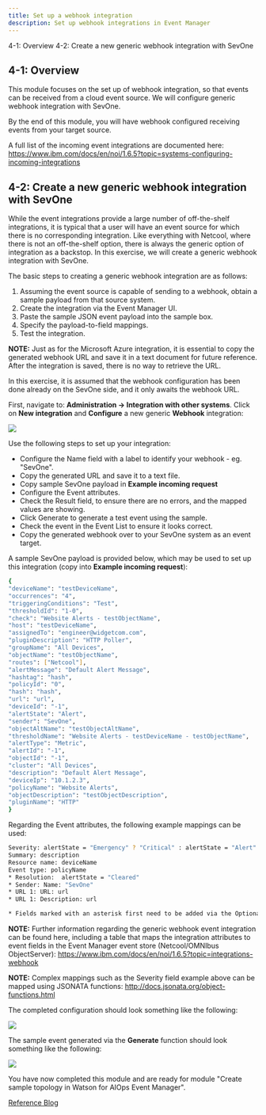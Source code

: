 ```yaml
---
title: Set up a webhook integration
description: Set up webhook integrations in Event Manager
---
```

<AnchorLinks>
  <AnchorLink>4-1: Overview</AnchorLink>
  <AnchorLink>4-2: Create a new generic webhook integration with SevOne</AnchorLink>
</AnchorLinks>


## 4-1: Overview

This module focuses on the set up of webhook integration, so that events can be received from a cloud event source. We will configure generic webhook integration with SevOne.

By the end of this module, you will have webhook configured receiving events from your target source.

A full list of the incoming event integrations are documented here: https://www.ibm.com/docs/en/noi/1.6.5?topic=systems-configuring-incoming-integrations

## 4-2: Create a new generic webhook integration with SevOne

While the event integrations provide a large number of off-the-shelf integrations, it is typical that a user will have an event source for which there is no corresponding integration. Like everything with Netcool, where there is not an off-the-shelf option, there is always the generic option of integration as a backstop. In this exercise, we will create a generic webhook integration with SevOne.

The basic steps to creating a generic webhook integration are as follows:

1. Assuming the event source is capable of sending to a webhook, obtain a sample payload from that source system.
2. Create the integration via the Event Manager UI.
3. Paste the sample JSON event payload into the sample box.
4. Specify the payload-to-field mappings.
5. Test the integration.


**NOTE:** Just as for the Microsoft Azure integration, it is essential to copy the generated webhook URL and save it in a text document for future reference. After the integration is saved, there is no way to retrieve the URL.

In this exercise, it is assumed that the webhook configuration has been done already on the SevOne side, and it only awaits the webhook URL.

First, navigate to: **Administration → Integration with other systems**. Click on **New integration** and **Configure** a new generic **Webhook** integration:

![](images/generic_webhook.png)

Use the following steps to set up your integration:

* Configure the Name field with a label to identify your webhook - eg. "SevOne".
* Copy the generated URL and save it to a text file.
* Copy sample SevOne payload in **Example incoming request**
* Configure the Event attributes.
* Check the Result field, to ensure there are no errors, and the mapped values are showing.
* Click Generate to generate a test event using the sample.
* Check the event in the Event List to ensure it looks correct.
* Copy the generated webhook over to your SevOne system as an event target.

A sample SevOne payload is provided below, which may be used to set up this integration (copy into **Example incoming request**):

```sh
{
"deviceName": "testDeviceName",
"occurrences": "4",
"triggeringConditions": "Test",
"thresholdId": "1-0",
"check": "Website Alerts - testObjectName",
"host": "testDeviceName",
"assignedTo": "engineer@widgetcom.com",
"pluginDescription": "HTTP Poller",
"groupName": "All Devices",
"objectName": "testObjectName",
"routes": ["Netcool"],
"alertMessage": "Default Alert Message",
"hashtag": "hash",
"policyId": "0",
"hash": "hash",
"url": "url",
"deviceId": "-1",
"alertState": "Alert",
"sender": "SevOne",
"objectAltName": "testObjectAltName",
"thresholdName": "Website Alerts - testDeviceName - testObjectName",
"alertType": "Metric",
"alertId": "-1",
"objectId": "-1",
"cluster": "All Devices",
"description": "Default Alert Message",
"deviceIp": "10.1.2.3",
"policyName": "Website Alerts",
"objectDescription": "testObjectDescription",
"pluginName": "HTTP"
}
```

Regarding the Event attributes, the following example mappings can be used:

```sh
Severity: alertState = "Emergency" ? "Critical" : alertState = "Alert" ? "Critical" : alertState = "Critical" ? "Critical" : alertState = "Error" ? "Major" : alertState = "Cleared" ? "Cleared"
Summary: description
Resource name: deviceName
Event type: policyName
* Resolution:  alertState = "Cleared"
* Sender: Name: "SevOne"
* URL 1: URL: url
* URL 1: Description: url

* Fields marked with an asterisk first need to be added via the Optional event attributes link.
```
**NOTE:** Further information regarding the generic webhook event integration can be found here, including a table that maps the integration attributes to event fields in the Event Manager event store (Netcool/OMNIbus ObjectServer): https://www.ibm.com/docs/en/noi/1.6.5?topic=integrations-webhook

**NOTE:** Complex mappings such as the Severity field example above can be mapped using JSONATA functions: http://docs.jsonata.org/object-functions.html


The completed configuration should look something like the following:

![](images/mapping.png)


The sample event generated via the **Generate** function should look something like the following:

![](images/event.png)


You have now completed this module and are ready for module "Create sample topology in Watson for AIOps Event Manager".


[Reference Blog](https://community.ibm.com/community/user/aiops/blogs/zane-bray1/2022/04/22/getting-started-with-watson-aiops-event-manager-37)
